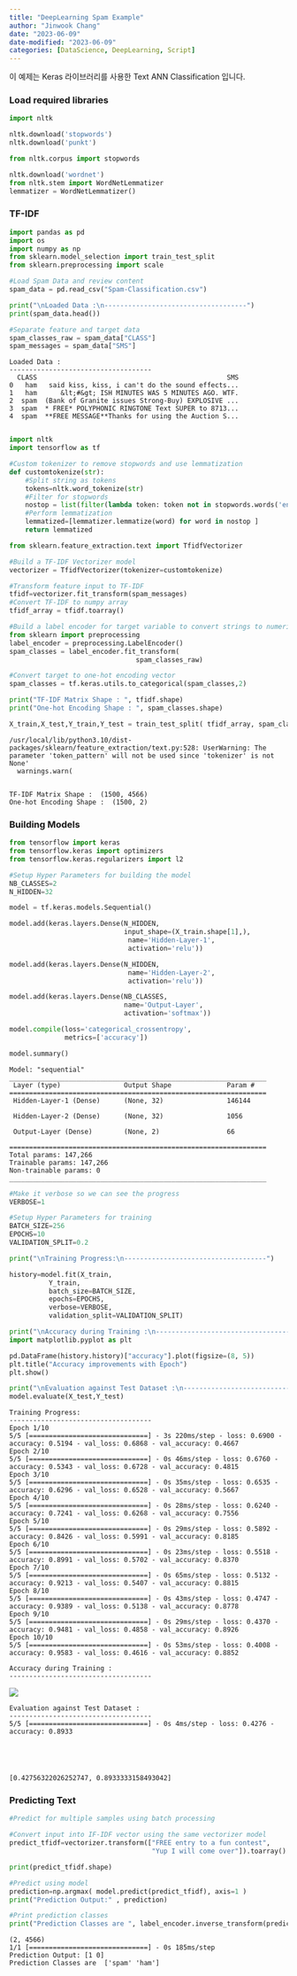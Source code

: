 ```yaml
---
title: "DeepLearning Spam Example"
author: "Jinwook Chang"
date: "2023-06-09"
date-modified: "2023-06-09"
categories: [DataScience, DeepLearning, Script]
---
```


이 예제는 Keras 라이브러리를 사용한 Text ANN Classification 입니다.

### Load required libraries


```python
import nltk

nltk.download('stopwords')
nltk.download('punkt')

from nltk.corpus import stopwords

nltk.download('wordnet')
from nltk.stem import WordNetLemmatizer
lemmatizer = WordNetLemmatizer()
```


### TF-IDF

```python
import pandas as pd
import os
import numpy as np
from sklearn.model_selection import train_test_split
from sklearn.preprocessing import scale

#Load Spam Data and review content
spam_data = pd.read_csv("Spam-Classification.csv")

print("\nLoaded Data :\n------------------------------------")
print(spam_data.head())

#Separate feature and target data
spam_classes_raw = spam_data["CLASS"]
spam_messages = spam_data["SMS"]

```

    
    Loaded Data :
    ------------------------------------
      CLASS                                                SMS
    0   ham   said kiss, kiss, i can't do the sound effects...
    1   ham      &lt;#&gt; ISH MINUTES WAS 5 MINUTES AGO. WTF.
    2  spam  (Bank of Granite issues Strong-Buy) EXPLOSIVE ...
    3  spam  * FREE* POLYPHONIC RINGTONE Text SUPER to 8713...
    4  spam  **FREE MESSAGE**Thanks for using the Auction S...



```python

import nltk
import tensorflow as tf

#Custom tokenizer to remove stopwords and use lemmatization
def customtokenize(str):
    #Split string as tokens
    tokens=nltk.word_tokenize(str)
    #Filter for stopwords
    nostop = list(filter(lambda token: token not in stopwords.words('english'), tokens))
    #Perform lemmatization
    lemmatized=[lemmatizer.lemmatize(word) for word in nostop ]
    return lemmatized

from sklearn.feature_extraction.text import TfidfVectorizer

#Build a TF-IDF Vectorizer model
vectorizer = TfidfVectorizer(tokenizer=customtokenize)

#Transform feature input to TF-IDF
tfidf=vectorizer.fit_transform(spam_messages)
#Convert TF-IDF to numpy array
tfidf_array = tfidf.toarray()

#Build a label encoder for target variable to convert strings to numeric values.
from sklearn import preprocessing
label_encoder = preprocessing.LabelEncoder()
spam_classes = label_encoder.fit_transform(
                                spam_classes_raw)

#Convert target to one-hot encoding vector
spam_classes = tf.keras.utils.to_categorical(spam_classes,2)

print("TF-IDF Matrix Shape : ", tfidf.shape)
print("One-hot Encoding Shape : ", spam_classes.shape)

X_train,X_test,Y_train,Y_test = train_test_split( tfidf_array, spam_classes, test_size=0.10)
```

    /usr/local/lib/python3.10/dist-packages/sklearn/feature_extraction/text.py:528: UserWarning: The parameter 'token_pattern' will not be used since 'tokenizer' is not None'
      warnings.warn(


    TF-IDF Matrix Shape :  (1500, 4566)
    One-hot Encoding Shape :  (1500, 2)


### Building Models


```python
from tensorflow import keras
from tensorflow.keras import optimizers
from tensorflow.keras.regularizers import l2

#Setup Hyper Parameters for building the model
NB_CLASSES=2
N_HIDDEN=32

model = tf.keras.models.Sequential()

model.add(keras.layers.Dense(N_HIDDEN,
                             input_shape=(X_train.shape[1],),
                              name='Hidden-Layer-1',
                              activation='relu'))

model.add(keras.layers.Dense(N_HIDDEN,
                              name='Hidden-Layer-2',
                              activation='relu'))

model.add(keras.layers.Dense(NB_CLASSES,
                             name='Output-Layer',
                             activation='softmax'))

model.compile(loss='categorical_crossentropy',
              metrics=['accuracy'])

model.summary()

```

    Model: "sequential"
    _________________________________________________________________
     Layer (type)                Output Shape              Param #   
    =================================================================
     Hidden-Layer-1 (Dense)      (None, 32)                146144    
                                                                     
     Hidden-Layer-2 (Dense)      (None, 32)                1056      
                                                                     
     Output-Layer (Dense)        (None, 2)                 66        
                                                                     
    =================================================================
    Total params: 147,266
    Trainable params: 147,266
    Non-trainable params: 0
    _________________________________________________________________



```python
#Make it verbose so we can see the progress
VERBOSE=1

#Setup Hyper Parameters for training
BATCH_SIZE=256
EPOCHS=10
VALIDATION_SPLIT=0.2

print("\nTraining Progress:\n------------------------------------")

history=model.fit(X_train,
          Y_train,
          batch_size=BATCH_SIZE,
          epochs=EPOCHS,
          verbose=VERBOSE,
          validation_split=VALIDATION_SPLIT)

print("\nAccuracy during Training :\n------------------------------------")
import matplotlib.pyplot as plt

pd.DataFrame(history.history)["accuracy"].plot(figsize=(8, 5))
plt.title("Accuracy improvements with Epoch")
plt.show()

print("\nEvaluation against Test Dataset :\n------------------------------------")
model.evaluate(X_test,Y_test)
```

    
    Training Progress:
    ------------------------------------
    Epoch 1/10
    5/5 [==============================] - 3s 220ms/step - loss: 0.6900 - accuracy: 0.5194 - val_loss: 0.6868 - val_accuracy: 0.4667
    Epoch 2/10
    5/5 [==============================] - 0s 46ms/step - loss: 0.6760 - accuracy: 0.5343 - val_loss: 0.6728 - val_accuracy: 0.4815
    Epoch 3/10
    5/5 [==============================] - 0s 35ms/step - loss: 0.6535 - accuracy: 0.6296 - val_loss: 0.6528 - val_accuracy: 0.5667
    Epoch 4/10
    5/5 [==============================] - 0s 28ms/step - loss: 0.6240 - accuracy: 0.7241 - val_loss: 0.6268 - val_accuracy: 0.7556
    Epoch 5/10
    5/5 [==============================] - 0s 29ms/step - loss: 0.5892 - accuracy: 0.8426 - val_loss: 0.5991 - val_accuracy: 0.8185
    Epoch 6/10
    5/5 [==============================] - 0s 23ms/step - loss: 0.5518 - accuracy: 0.8991 - val_loss: 0.5702 - val_accuracy: 0.8370
    Epoch 7/10
    5/5 [==============================] - 0s 65ms/step - loss: 0.5132 - accuracy: 0.9213 - val_loss: 0.5407 - val_accuracy: 0.8815
    Epoch 8/10
    5/5 [==============================] - 0s 43ms/step - loss: 0.4747 - accuracy: 0.9389 - val_loss: 0.5138 - val_accuracy: 0.8778
    Epoch 9/10
    5/5 [==============================] - 0s 29ms/step - loss: 0.4370 - accuracy: 0.9481 - val_loss: 0.4858 - val_accuracy: 0.8926
    Epoch 10/10
    5/5 [==============================] - 0s 53ms/step - loss: 0.4008 - accuracy: 0.9583 - val_loss: 0.4616 - val_accuracy: 0.8852
    
    Accuracy during Training :
    ------------------------------------



    
![](code_05_XX_Spam_Classification_Example_7_1.png)
    


    
    Evaluation against Test Dataset :
    ------------------------------------
    5/5 [==============================] - 0s 4ms/step - loss: 0.4276 - accuracy: 0.8933





    [0.42756322026252747, 0.8933333158493042]



### Predicting Text


```python
#Predict for multiple samples using batch processing

#Convert input into IF-IDF vector using the same vectorizer model
predict_tfidf=vectorizer.transform(["FREE entry to a fun contest",
                                    "Yup I will come over"]).toarray()

print(predict_tfidf.shape)

#Predict using model
prediction=np.argmax( model.predict(predict_tfidf), axis=1 )
print("Prediction Output:" , prediction)

#Print prediction classes
print("Prediction Classes are ", label_encoder.inverse_transform(prediction))
```

    (2, 4566)
    1/1 [==============================] - 0s 185ms/step
    Prediction Output: [1 0]
    Prediction Classes are  ['spam' 'ham']

